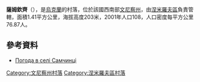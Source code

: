 {{coord|48|52|13|N|29|2|4|E|scale:30000|display=title}}

'''薩姆欽齊'''（{{lang-uk|Самчинці}}），是[[烏克蘭|烏克蘭]]的村落，位於該國西南部[[文尼察州|文尼察州]]，由[[涅米羅夫區|涅米羅夫區]]負責管轄，面積1.41平方公里，海拔高度203米，2001年人口108，人口密度每平方公里76.87人。

==參考資料==
* [http://weather.in.ua/ua/vinnickaja/23269 Погода в селі Самчинці] {{Wayback|url=http://weather.in.ua/ua/vinnickaja/23269 |date=20150724164150 }}

[[Category:文尼察州村落|Category:文尼察州村落]]
[[Category:涅米羅夫區村落|Category:涅米羅夫區村落]]


{{Vinnytsia-geo-stub}}